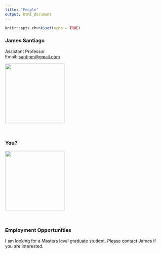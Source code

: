 ```yaml
---
title: "People"
output: html_document
---
```


```r
knitr::opts_chunk$set(echo = TRUE)
```

### **James Santiago**

Assistant Professor <br> 
Email: [santjpm\@gmail.com](mailto:santjpm@gmail.com){.email} <br> 

![](images/JPSantiago.jpg){width="2in"}

<br>

### **You?**
::: {style="text-align:left;"}
![](images/UncleSam.png){width="2in"}
:::


<br>



### **Employment Opportunities**

I am looking for a Masters level graduate student. Please contact James if you are interested.
